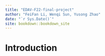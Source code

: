 ```yaml
--- 
title: "EDAV-F22-final-project"
author: "FeiFan Li, Wenqi Sun, Yusong Zhao"
date: "`r Sys.Date()`"
site: bookdown::bookdown_site
---
```


# Introduction

